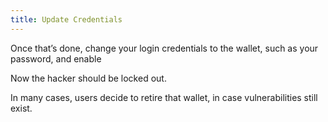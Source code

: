 ```yaml
---
title: Update Credentials
---
```


Once that’s done, change your login credentials to the wallet, such as your password, and enable <Nutshell children="2FA (two-factor authentication)." glossaryEntry="content/glossary/Two-factor-authentication-2FA.mdx" />&#x20;

Now the hacker should be locked out.

In many cases, users decide to retire that wallet, in case vulnerabilities still exist.
